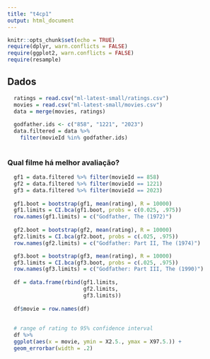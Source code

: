```yaml
---
title: "t4cp1"
output: html_document
---
```


```r
knitr::opts_chunk$set(echo = TRUE)
require(dplyr, warn.conflicts = FALSE)
require(ggplot2, warn.conflicts = FALSE)
require(resample)
```


## Dados 

```r
  ratings = read.csv("ml-latest-small/ratings.csv")
  movies = read.csv("ml-latest-small/movies.csv")
  data = merge(movies, ratings)
  
  godfather.ids <- c("858", "1221", "2023")
  data.filtered = data %>%
    filter(movieId %in% godfather.ids)
  
```

### Qual filme há melhor avaliação?

```r
  gf1 = data.filtered %>% filter(movieId == 858)
  gf2 = data.filtered %>% filter(movieId == 1221)
  gf3 = data.filtered %>% filter(movieId == 2023)  
  
  gf1.boot = bootstrap(gf1, mean(rating), R = 10000)
  gf1.limits = CI.bca(gf1.boot, probs = c(0.025, .975))
  row.names(gf1.limits) = c("Godfather, The (1972)")
  
  gf2.boot = bootstrap(gf2, mean(rating), R = 10000)
  gf2.limits = CI.bca(gf2.boot, probs = c(.025, .975))
  row.names(gf2.limits) = c("Godfather: Part II, The (1974)")

  gf3.boot = bootstrap(gf3, mean(rating), R = 10000)
  gf3.limits = CI.bca(gf3.boot, probs = c(.025, .975))
  row.names(gf3.limits) = c("Godfather: Part III, The (1990)")
  
  df = data.frame(rbind(gf1.limits,
                        gf2.limits,
                        gf3.limits))
  
  df$movie = row.names(df)
  
  
  # range of rating to 95% confidence interval
  df %>% 
  ggplot(aes(x = movie, ymin = X2.5., ymax = X97.5.)) + 
  geom_errorbar(width = .2)
```